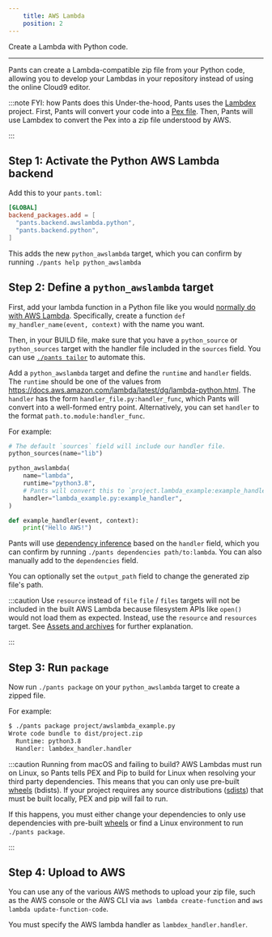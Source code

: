 ```yaml
---
    title: AWS Lambda
    position: 2
---
```


Create a Lambda with Python code.

---

Pants can create a Lambda-compatible zip file from your Python code, allowing you to develop your Lambdas in your repository instead of using the online Cloud9 editor.

:::note FYI: how Pants does this
Under-the-hood, Pants uses the [Lambdex](https://github.com/pantsbuild/lambdex) project. First, Pants will convert your code into a [Pex file](doc:pex-files). Then, Pants will use Lambdex to convert the Pex into a zip file understood by AWS.

:::


## Step 1: Activate the Python AWS Lambda backend
Add this to your `pants.toml`:
```toml title="pants.toml"
[GLOBAL]
backend_packages.add = [
  "pants.backend.awslambda.python",
  "pants.backend.python",
]
```

This adds the new `python_awslambda` target, which you can confirm by running `./pants help python_awslambda`
## Step 2: Define a `python_awslambda` target
First, add your lambda function in a Python file like you would [normally do with AWS Lambda](https://docs.aws.amazon.com/lambda/latest/dg/python-handler.html). Specifically, create a function `def my_handler_name(event, context)` with the name you want.

Then, in your BUILD file, make sure that you have a `python_source` or `python_sources` target with the handler file included in the `sources` field. You can use [`./pants tailor`](doc:create-initial-build-files) to automate this.

Add a `python_awslambda` target and define the `runtime` and `handler` fields. The `runtime` should be one of the values from https://docs.aws.amazon.com/lambda/latest/dg/lambda-python.html. The `handler` has the form `handler_file.py:handler_func`, which Pants will convert into a well-formed entry point. Alternatively, you can set `handler` to the format `path.to.module:handler_func`.

For example:
```python tab={"label":"project/BUILD"}
# The default `sources` field will include our handler file.
python_sources(name="lib")

python_awslambda(
    name="lambda",
    runtime="python3.8",
    # Pants will convert this to `project.lambda_example:example_handler`.
    handler="lambda_example.py:example_handler",
)
```

```python tab={"label":"project/lambda_example.py"}
def example_handler(event, context):
    print("Hello AWS!")
```

Pants will use [dependency inference](doc:targets) based on the `handler` field, which you can confirm by running `./pants dependencies path/to:lambda`. You can also manually add to the `dependencies` field.

You can optionally set the `output_path` field to change the generated zip file's path.

:::caution Use `resource` instead of `file`
`file` / `files` targets will not be included in the built AWS Lambda because filesystem APIs like `open()` would not load them as expected. Instead, use the `resource` and `resources` target. See [Assets and archives](doc:assets) for further explanation.

:::


## Step 3: Run `package`
Now run `./pants package` on your `python_awslambda` target to create a zipped file. 

For example:

```bash
$ ./pants package project/awslambda_example.py
Wrote code bundle to dist/project.zip
  Runtime: python3.8
  Handler: lambdex_handler.handler
```

:::caution Running from macOS and failing to build?
AWS Lambdas must run on Linux, so Pants tells PEX and Pip to build for Linux when resolving your third party dependencies. This means that you can only use pre-built [wheels](https://packaging.python.org/glossary/#term-wheel) (bdists). If your project requires any source distributions ([sdists](https://packaging.python.org/glossary/#term-source-distribution-or-sdist)) that must be built locally, PEX and pip will fail to run.

If this happens, you must either change your dependencies to only use dependencies with pre-built [wheels](https://pythonwheels.com) or find a Linux environment to run `./pants package`.

:::


## Step 4: Upload to AWS
You can use any of the various AWS methods to upload your zip file, such as the AWS console or the AWS CLI via `aws lambda create-function` and `aws lambda update-function-code`.

You must specify the AWS lambda handler as `lambdex_handler.handler`.